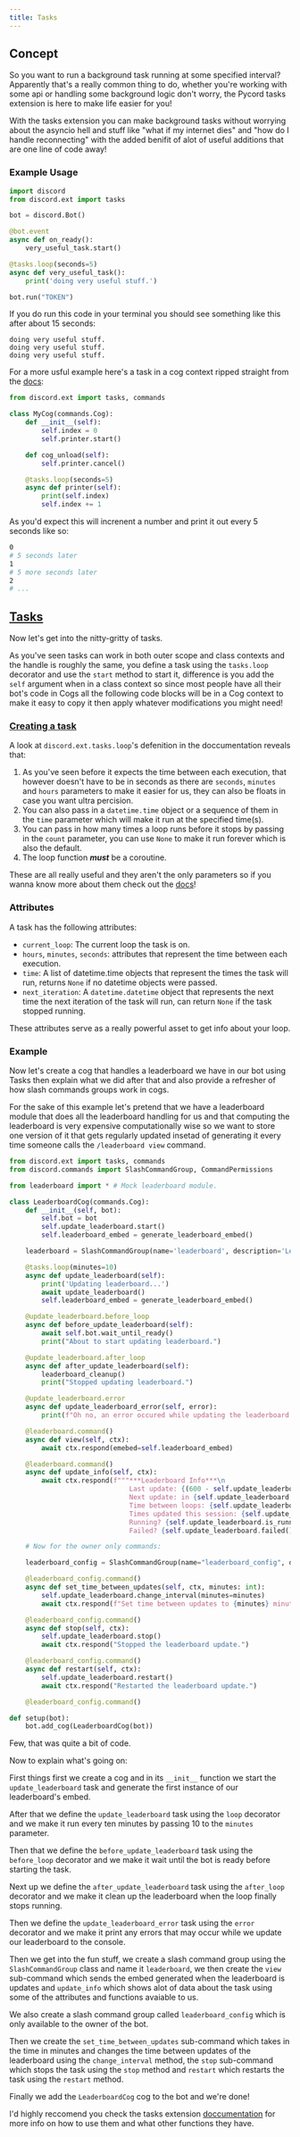 ```yaml
---
title: Tasks
---
```


## Concept

So you want to run a background task running at some specified interval? Apparently that's a really common thing to do, whether you're working with some api or handling some background logic don't worry, the Pycord tasks extension is here to make life easier for you!

With the tasks extension you can make background tasks without worrying about the asyncio hell and stuff like "what if my internet dies" and "how do I handle reconnecting" with the added benifit of alot of useful additions that are one line of code away!

### Example Usage

```py
import discord
from discord.ext import tasks

bot = discord.Bot()

@bot.event
async def on_ready():
    very_useful_task.start()

@tasks.loop(seconds=5)
async def very_useful_task():
    print('doing very useful stuff.')

bot.run("TOKEN")
```

If you do run this code in your terminal you should see something like this after about 15 seconds:

```
doing very useful stuff.
doing very useful stuff.
doing very useful stuff.
```

For a more usful example here's a task in a cog context ripped straight from the [docs](https://docs.pycord.dev/en/master/ext/tasks/index.html#recepies):

```py
from discord.ext import tasks, commands

class MyCog(commands.Cog):
    def __init__(self):
        self.index = 0
        self.printer.start()

    def cog_unload(self):
        self.printer.cancel()

    @tasks.loop(seconds=5)
    async def printer(self):
        print(self.index)
        self.index += 1
```

As you'd expect this will increnent a number and print it out every 5 seconds like so:
```sh
0
# 5 seconds later
1
# 5 more seconds later
2
# ...
```

## [Tasks](https://docs.pycord.dev/en/master/ext/tasks/index.html)

Now let's get into the nitty-gritty of tasks.

As you've seen tasks can work in both outer scope and class contexts and the handle is roughly the same, you define a task using the `tasks.loop` decorator and use the `start` method to start it, difference is you add the `self` argument when in a class context so since most people have all their bot's code in Cogs all the following code blocks will be in a Cog context to make it easy to copy it then apply whatever modifications you might need!

### [Creating a task](https://docs.pycord.dev/en/master/ext/tasks/index.html#discord.ext.tasks.loop)

A look at `discord.ext.tasks.loop`'s defenition in the doccumentation reveals that:
1. As you've seen before it expects the time between each execution, that however doesn't have to be in seconds as there are `seconds`, `minutes` and `hours` parameters to make it easier for us, they can also be floats in case you want ultra percision.
2. You can also pass in a `datetime.time` object or a sequence of them in the `time` parameter which will make it run at the specified time(s).
3. You can pass in how many times a loop runs before it stops by passing in the `count` parameter, you can use `None` to make it run forever which is also the default.
4. The loop function ***must*** be a coroutine.

These are all really useful and they aren't the only parameters so if you wanna know more about them check out the [docs](https://docs.pycord.dev/en/master/ext/tasks/index.html#discord.ext.tasks.loop)!

### Attributes

A task has the following attributes:
- `current_loop`: The current loop the task is on.
- `hours`, `minutes`, `seconds`: attributes that represent the time between each execution.
- `time`: A list of datetime.time objects that represent the times the task will run, returns `None` if no datetime objects were passed.
- `next_iteration`: A `datetime.datetime` object that represents the next time the next iteration of the task will run, can return `None` if the task stopped running.

These attributes serve as a really powerful asset to get info about your loop.

### Example

Now let's create a cog that handles a leaderboard we have in our bot using Tasks then explain what we did after that and also provide a refresher of how slash commands groups work in cogs.

For the sake of this example let's pretend that we have a leaderboard module that does all the leaderboard handling for us and that computing the leaderboard is very expensive computationally wise so we want to store one version of it that gets regularly updated insetad of generating it every time someone calls the `/leaderboard view` command.
```py
from discord.ext import tasks, commands
from discord.commands import SlashCommandGroup, CommandPermissions

from leaderboard import * # Mock leaderboard module.

class LeaderboardCog(commands.Cog):
    def __init__(self, bot):
        self.bot = bot
        self.update_leaderboard.start()
        self.leaderboard_embed = generate_leaderboard_embed()

    leaderboard = SlashCommandGroup(name='leaderboard', description='Leaderboard commands.')

    @tasks.loop(minutes=10)
    async def update_leaderboard(self):
        print('Updating leaderboard...')
        await update_leaderboard()
        self.leaderboard_embed = generate_leaderboard_embed()

    @update_leaderboard.before_loop
    async def before_update_leaderboard(self):
        await self.bot.wait_until_ready()
        print("About to start updating leaderboard.")

    @update_leaderboard.after_loop
    async def after_update_leaderboard(self):
        leaderboard_cleanup()
        print("Stopped updating leaderboard.")

    @update_leaderboard.error
    async def update_leaderboard_error(self, error):
        print(f"Oh no, an error occured while updating the leaderboard. Error: {error}")

    @leaderboard.command()
    async def view(self, ctx):
        await ctx.respond(emebed=self.leaderboard_embed)

    @leaderboard.command()
    async def update_info(self, ctx):
        await ctx.respond(f"""***Leaderboard Info***\n
                              Last update: {(600 - self.update_leaderboard.next_iteration.timestamp())//60} minutes ago.\n
                              Next update: in {self.update_leaderboard.next_iteration.timestamp() // 60} minutes.\n
                              Time between loops: {self.update_leaderboard.minutes} minutes.\n
                              Times updated this session: {self.update_leaderboard.current_loop}.
                              Running? {self.update_leaderboard.is_running()}
                              Failed? {self.update_leaderboard.failed()}""", ephemeral=True)

    # Now for the owner only commands:

    leaderboard_config = SlashCommandGroup(name="leaderboard_config", description="Leaderboard configuration commands", permission=[CommandPermissions("owner", 2, True)])

    @leaderboard_config.command()
    async def set_time_between_updates(self, ctx, minutes: int):
        self.update_leaderboard.change_interval(minutes=minutes)
        await ctx.respond(f"Set time between updates to {minutes} minutes.")

    @leaderboard_config.command()
    async def stop(self, ctx):
        self.update_leaderboard.stop()
        await ctx.respond("Stopped the leaderboard update.")

    @leaderboard_config.command()
    async def restart(self, ctx):
        self.update_leaderboard.restart()
        await ctx.respond("Restarted the leaderboard update.")

    @leaderboard_config.command()

def setup(bot):
    bot.add_cog(LeaderboardCog(bot))
```

Few, that was quite a bit of code.

Now to explain what's going on:

First things first we create a cog and in its `__init__` function we start the `update_leaderboard` task and generate the first instance of our leaderboard's embed.

After that we define the `update_leaderboard` task using the `loop` decorator and we make it run every ten minutes by passing 10 to the `minutes` parameter.

Then that we define the `before_update_leaderboard` task using the `before_loop` decorator and we make it wait until the bot is ready before starting the task.

Next up we define the `after_update_leaderboard` task using the `after_loop` decorator and we make it clean up the leaderboard when the loop finally stops running.

Then we define the `update_leaderboard_error` task using the `error` decorator and we make it print any errors that may occur while we update our leaderboard to the console.

Then we get into the fun stuff, we create a slash command group using the `SlashCommandGroup` class and name it `leaderboard`, we then create the `view` sub-command which sends the embed generated when the leaderboard is updates and `update_info` which shows alot of data about the task using some of the attributes and functions avaiable to us.

We also create a slash command group called `leaderboard_config` which is only available to the owner of the bot.

Then we create the `set_time_between_updates` sub-command which takes in the time in minutes and changes the time between updates of the leaderboard using the `change_interval` method, the `stop` sub-command which stops the task using the `stop` method and `restart` which restarts the task using the `restart` method.

Finally we add the `LeaderboardCog` cog to the bot and we're done!

I'd highly reccomend you check the tasks extension [doccumentation](https://docs.pycord.dev/en/master/ext/tasks/index.html) for more info on how to use them and what other functions they have.
